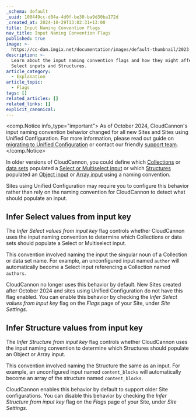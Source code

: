 ```yaml
---
_schema: default
_uuid: 100449cc-d04a-4d0f-be30-ba9d30ba172d
_created_at: 2024-10-29T13:02:31+13:00
title: Input Naming Convention Flags
nav_title: Input Naming Convention Flags
published: true
image: >-
  https://cc-dam.imgix.net/documentation/images/default-thumbnail/2023-Q4/CloudCannon-Documentation-Thumbnail.png
description: >-
  Learn about the input naming convention flags and how they might affect your
  Select inputs and Structures.
article_category:
  - Explanation
article_topic:
  - Flags
tags: []
related_articles: []
related_links: []
explicit_canonical:
---
```

<comp.Notice info_type="important">
  As of October 2024, CloudCannon's input naming convention behavior changed for all new Sites and Sites using Unified Configuration. For more information, please read out guide on [migrating to Unified Configuration](/documentation/guides/unified-configuration-migration-guide/) or contact our friendly [support team](/support/).
</comp.Notice>

In older versions of CloudCannon, you could define which [Collections](/documentation/articles/what-is-a-collection/) or [data sets](/documentation/articles/define-your-data/) populated a [Select or Multiselect input](/documentation/articles/select-and-multiselect-inputs/) or which [Structures](/documentation/articles/what-is-a-structure/) populated an [Object input](/documentation/articles/configure-your-object-inputs/) or [Array input](/documentation/articles/configure-your-array-inputs/) using a naming convention.

Sites using Unified Configuration may require you to configure this behavior rather than rely on the naming convention for CloudCannon to detect what should populate an input.

## Infer Select values from input key

The *Infer Select values from input key* flag controls whether CloudCannon uses the input naming convention to determine which Collections or data sets should populate a Select or Multiselect input.

This convention involved naming the input the singular noun of a Collection or data set name. For example, an unconfigured input named `author` will automatically become a Select input referencing a Collection named `authors`.

CloudCannon no longer uses this behavior by default. New Sites created after October 2024 and sites using Unified Configuration do not have this flag enabled. You can enable this behavior by checking the *Infer Select values from input key* flag on the *Flags* page of your Site, under *Site Settings*.

## Infer Structure values from input key

The *Infer Structure from input key* flag controls whether CloudCannon uses the input naming convention to determine which Structures should populate an Object or Array input.

This convention involved naming the Structure the same as an input. For example, an unconfigured input named `content_blocks` will automatically become an array of the structure named `content_blocks`.

CloudCannon enables this behavior by default to support older Site configurations. You can disable this behavior by checking the *Infer Structure from input key* flag on the *Flags* page of your Site, under *Site Settings*.